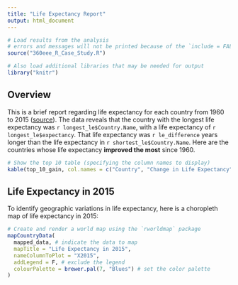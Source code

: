 ```yaml
---
title: "Life Expectancy Report"
output: html_document
---
```

```r
# Load results from the analysis
# errors and messages will not be printed because of the `include = FALSE` option
source("360eee_R_Case_Study.R")

# Also load additional libraries that may be needed for output
library("knitr")
```

## Overview
This is a brief report regarding life expectancy for each country from
1960 to 2015 ([source](https://data.worldbank.org/indicator/SP.DYN.LE00.IN)).
The data reveals that the country with the longest life expectancy was
`r longest_le$Country.Name`, with a life expectancy of `r longest_le$expectancy`.
That life expectancy was `r le_difference` years longer than the life expectancy
in `r shortest_le$Country.Name`.
Here are the countries whose life expectancy **improved the most** since 1960.

```r
# Show the top 10 table (specifying the column names to display)
kable(top_10_gain, col.names = c("Country", "Change in Life Expectancy"))
```

## Life Expectancy in 2015
To identify geographic variations in life expectancy,
here is a choropleth map of life expectancy in 2015:

```r
# Create and render a world map using the `rworldmap` package
mapCountryData(
  mapped_data, # indicate the data to map
  mapTitle = "Life Expectancy in 2015",
  nameColumnToPlot = "X2015",
  addLegend = F, # exclude the legend
  colourPalette = brewer.pal(7, "Blues") # set the color palette
)
```
